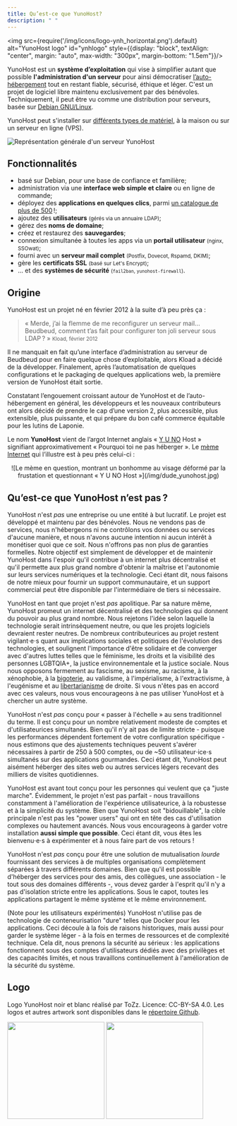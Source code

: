 ```yaml
---
title: Qu’est-ce que YunoHost?
description: " "
---
```


<img src={require('/img/icons/logo-ynh_horizontal.png').default} alt="YunoHost logo" id="ynhlogo" style={{display: "block", textAlign: "center", margin: "auto", max-width: "300px", margin-bottom: "1.5em"}}/>

YunoHost est un **système d’exploitation** qui vise à simplifier autant que possible **l'administration d'un serveur** pour ainsi démocratiser [l’auto-hébergement](/admin/self_hosting) tout en restant fiable, sécurisé, éthique et léger. C'est un projet de logiciel libre maintenu exclusivement par des bénévoles. Techniquement, il peut être vu comme une distribution pour serveurs, basée sur [Debian GNU/Linux](https://debian.org).

YunoHost peut s'installer sur [différents types de matériel](/admin/install/install_on), à la maison ou sur un serveur en ligne (VPS).

![Représentation générale d'un serveur YunoHost](/img/internet_topologies_with_ynh_fr.png?resize=600)

## Fonctionnalités

- <SmallInline url='/img/icons/logo-debian.png' alt="debian logo"/> basé sur Debian, pour une base de confiance et familière;
- <SmallInline url='/img/icons/icon-tools.png' alt="tools logo"/> administration via une **interface web simple et claire** ou en ligne de commande;
- <SmallInline url='/img/icons/icon-package.png' alt="package logo"/> déployez des **applications en quelques clics**, parmi [un catalogue de plus de 500](https://apps.yunohost.org) !;
- <SmallInline url='/img/icons/icon-users.png' alt="users logo"/> ajoutez des **utilisateurs** <small>(gérés via un annuaire LDAP)</small>;
- <SmallInline url='/img/icons/icon-globe.png' alt="globe logo"/> gérez des **noms de domaine**;
- <SmallInline url='/img/icons/icon-medic.png' alt="medic logo"/> créez et restaurez des **sauvegardes**;
- <SmallInline url='/img/icons/icon-door.png' alt="door logo"/> connexion simultanée à toutes les apps via un **portail utilisateur** <small>(nginx, SSOwat)</small>;
- <SmallInline url='/img/icons/icon-mail.png' alt="mail logo"/> fourni avec un **serveur mail complet** <small>(Postfix, Dovecot, Rspamd, DKIM)</small>;
- <SmallInline url='/img/icons/icon-lock.png' alt="lock logo"/> gère les **certificats SSL** <small>(basé sur Let's Encrypt)</small>;
- <SmallInline url='/img/icons/icon-shield.png' alt="shield logo"/> ... et des **systèmes de sécurité** <small>(`fail2ban`, `yunohost-firewall`)</small>.

## Origine

YunoHost est un projet né en février 2012 à la suite d’à peu près ça :

> « Merde, j’ai la flemme de me reconfigurer un serveur mail... Beudbeud, comment t’as fait pour configurer ton joli serveur sous LDAP ? »
> <small>Kload, février 2012</small>

Il ne manquait en fait qu’une interface d’administration au serveur de Beudbeud pour en faire quelque chose d’exploitable, alors Kload a décidé de la développer. Finalement, après l’automatisation de quelques configurations et le packaging de quelques applications web, la première version de YunoHost était sortie.

Constatant l’engouement croissant autour de YunoHost et de l’auto-hébergement en général, les développeurs et les nouveaux contributeurs ont alors décidé de prendre le cap d’une version 2, plus accessible, plus extensible, plus puissante, et qui prépare du bon café commerce équitable pour les lutins de Laponie.

Le nom **YunoHost** vient de l’argot Internet anglais « [Y U NO](https://knowyourmeme.com/memes/y-u-no-guy) Host » signifiant approximativement « Pourquoi toi ne pas héberger ». Le [mème Internet](http://fr.wikipedia.org/wiki/M%C3%A8me_Internet) qui l’illustre est à peu près celui-ci :

<center>
![Le mème en question, montrant un bonhomme au visage déformé par la frustation et questionnant « Y U NO Host »](/img/dude_yunohost.jpg)
</center>

## Qu’est-ce que YunoHost n’est pas ?

YunoHost n'est *pas* une entreprise ou une entité à but lucratif. Le projet est développé et maintenu par des bénévoles. Nous ne vendons pas de services, nous n'hébergeons ni ne contrôlons vos données ou services d'aucune manière, et nous n'avons aucune intention ni aucun intérêt à monétiser quoi que ce soit. Nous n'offrons pas non plus de garanties formelles. Notre objectif est simplement de développer et de maintenir YunoHost dans l'espoir qu'il contribue à un internet plus décentralisé et qu'il permette aux plus grand nombre d'obtenir la maîtrise et l'autonomie sur leurs services numériques et la technologie. Ceci étant dit, nous faisons de notre mieux pour fournir un support communautaire, et un support commercial peut être disponible par l'intermédiaire de tiers si nécessaire.

YunoHost en tant que projet n'est *pas* apolitique. Par sa nature même, YunoHost promeut un internet décentralisé et des technologies qui donnent du pouvoir au plus grand nombre. Nous rejetons l'idée selon laquelle la technologie serait intrinsèquement neutre, ou que les projets logiciels devraient rester neutres. De nombreux contributeurices au projet restent vigilant⋅e⋅s quant aux implications sociales et politiques de l'évolution des technologies, et soulignent l'importance d'être solidaire et de converger avec d'autres luttes telles que le féminisme, les droits et la visibilité des personnes LGBTQIA+, la justice environnementale et la justice sociale. Nous nous opposons fermement au fascisme, au sexisme, au racisme, à la xénophobie, à la [bigoterie](https://fr.wikipedia.org/wiki/Bigoterie), au validisme, à l'impérialisme, à l'extractivisme, à l'eugénisme et au [libertarianisme](https://fr.wikipedia.org/wiki/Libertarianisme) de droite. Si vous n'êtes pas en accord avec ces valeurs, nous vous encourageons à ne pas utiliser YunoHost et à chercher un autre système.

YunoHost n'est *pas* conçu pour « passer à l'échelle » au sens traditionnel du terme. Il est conçu pour un nombre relativement modeste de comptes et d'utilisateurices simultanés. Bien qu'il n'y ait pas de limite stricte - puisque les performances dépendent fortement de votre configuration spécifique - nous estimons que des ajustements techniques peuvent s'avérer nécessaires à partir de 250 à 500 comptes, ou de ~50 utilisateur⋅ice⋅s simultanés sur des applications gourmandes. Ceci étant dit, YunoHost peut aisément héberger des sites web ou autres services légers recevant des milliers de visites quotidiennes.

YunoHost est avant tout conçu pour les personnes qui veulent que ça "juste marche". Évidemment, le projet n'est pas parfait - nous travaillons constamment à l'amélioration de l'expérience utilisateurice, à la robustesse et à la simplicité du système. Bien que YunoHost soit "bidouillable", la cible principale n'est pas les "power users" qui ont en tête des cas d'utilisation complexes ou hautement avancés. Nous vous encourageons à garder votre installation **aussi simple que possible**. Ceci étant dit, vous êtes les bienvenu⋅e⋅s à expérimenter et à nous faire part de vos retours !

YunoHost n'est *pas* conçu pour être une solution de mutualisation *lourde* fournissant des services à de multiples organisations complètement séparées à travers différents domaines. Bien que qu'il est possible d'héberger des services pour des amis, des collègues, une association - le tout sous des domaines différents -, vous devez garder à l'esprit qu'il n'y a pas d'isolation stricte entre les applications. Sous le capot, toutes les applications partagent le même système et le même environnement.

(Note pour les utilisateurs expérimentés) YunoHost n'utilise pas de technologie de conteneurisation "dure" telles que Docker pour les applications. Ceci découle à la fois de raisons historiques, mais aussi pour garder le système léger - à la fois en termes de ressources et de complexité technique. Cela dit, nous prenons la sécurité au sérieux : les applications fonctionnent sous des comptes d'utilisateurs dédiés avec des privilèges et des capacités limités, et nous travaillons continuellement à l'amélioration de la sécurité du système.

## Logo

Logo YunoHost noir et blanc réalisé par ToZz. Licence: CC-BY-SA 4.0. Les logos et autres artwork sont disponibles dans le [répertoire Github](https://github.com/YunoHost/yunohost-artwork).

<img src="https://raw.githubusercontent.com/YunoHost/yunohost-artwork/refs/heads/main/logos/png/yunohost-logo_black.png" width="220" id="darklogo"/>
<img src="https://raw.githubusercontent.com/YunoHost/yunohost-artwork/refs/heads/main/logos/png/yunohost-logo_white.png" width="220" id="whitelogo"/>

